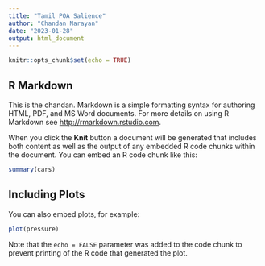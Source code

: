 ```yaml
---
title: "Tamil POA Salience"
author: "Chandan Narayan"
date: "2023-01-28"
output: html_document
---
```


```r
knitr::opts_chunk$set(echo = TRUE)
```

## R Markdown

This is the chandan. Markdown is a simple formatting syntax for authoring HTML, PDF, and MS Word documents. For more details on using R Markdown see <http://rmarkdown.rstudio.com>.

When you click the **Knit** button a document will be generated that includes both content as well as the output of any embedded R code chunks within the document. You can embed an R code chunk like this:

```r
summary(cars)
```

## Including Plots

You can also embed plots, for example:

```r
plot(pressure)
```

Note that the `echo = FALSE` parameter was added to the code chunk to prevent printing of the R code that generated the plot.
